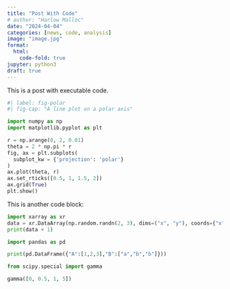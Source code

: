 ```yaml
---
title: "Post With Code"
# author: "Harlow Malloc"
date: "2024-04-04"
categories: [news, code, analysis]
image: "image.jpg"
format:
  html:
    code-fold: true
jupyter: python3
draft: true
---
```


This is a post with executable code.

```python
#| label: fig-polar
#| fig-cap: "A line plot on a polar axis"

import numpy as np
import matplotlib.pyplot as plt

r = np.arange(0, 2, 0.01)
theta = 2 * np.pi * r
fig, ax = plt.subplots(
  subplot_kw = {'projection': 'polar'}
)
ax.plot(theta, r)
ax.set_rticks([0.5, 1, 1.5, 2])
ax.grid(True)
plt.show()
```

This is another code block:

```python
import xarray as xr
data = xr.DataArray(np.random.randn(2, 3), dims=("x", "y"), coords={"x": [10, 20]})
print(data + 1)
```

```python
import pandas as pd

print(pd.DataFrame({"A":[1,2,3],"B":["a","b","b"]}))
```

```python
from scipy.special import gamma

gamma([0, 0.5, 1, 5])
```
